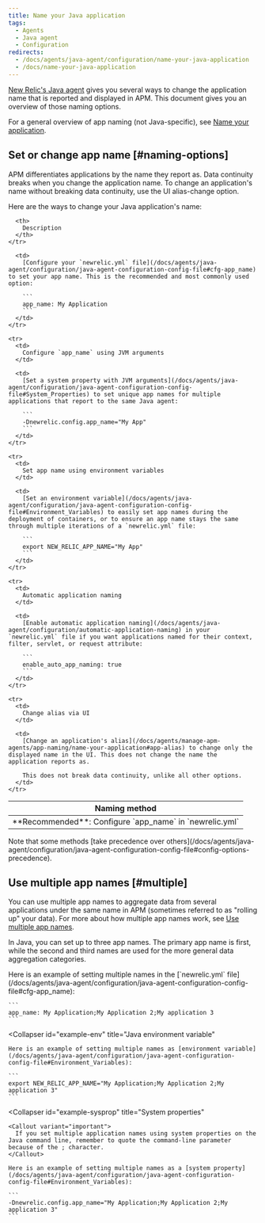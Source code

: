 ```yaml
---
title: Name your Java application
tags:
  - Agents
  - Java agent
  - Configuration
redirects:
  - /docs/agents/java-agent/configuration/name-your-java-application
  - /docs/name-your-java-application
---
```


[New Relic's Java agent](/docs/agents/java-agent/getting-started/introduction-new-relic-java) gives you several ways to change the application name that is reported and displayed in APM. This document gives you an overview of those naming options.

For a general overview of <InlinePopup type="apm" /> app naming (not Java-specific), see [Name your application](/docs/agents/manage-apm-agents/app-naming/name-your-application).

## Set or change app name [#naming-options]

APM differentiates applications by the name they report as. Data continuity breaks when you change the application name. To change an application's name without breaking data continuity, use the UI alias-change option.

Here are the ways to change your Java application's name:

<table>
  <thead>
    <tr>
      <th style={{ width: "200px" }}>
        Naming method
      </th>

      <th>
        Description
      </th>
    </tr>
  </thead>

  <tbody>
    <tr>
      <td>
        **Recommended**: Configure `app_name` in `newrelic.yml`
      </td>

      <td>
        [Configure your `newrelic.yml` file](/docs/agents/java-agent/configuration/java-agent-configuration-config-file#cfg-app_name) to set your app name. This is the recommended and most commonly used option:

        ```
        app_name: My Application
        ```
      </td>
    </tr>

    <tr>
      <td>
        Configure `app_name` using JVM arguments
      </td>

      <td>
        [Set a system property with JVM arguments](/docs/agents/java-agent/configuration/java-agent-configuration-config-file#System_Properties) to set unique app names for multiple applications that report to the same Java agent:

        ```
        -Dnewrelic.config.app_name="My App"
        ```
      </td>
    </tr>

    <tr>
      <td>
        Set app name using environment variables
      </td>

      <td>
        [Set an environment variable](/docs/agents/java-agent/configuration/java-agent-configuration-config-file#Environment_Variables) to easily set app names during the deployment of containers, or to ensure an app name stays the same through multiple iterations of a `newrelic.yml` file:

        ```
        export NEW_RELIC_APP_NAME="My App"
        ```
      </td>
    </tr>

    <tr>
      <td>
        Automatic application naming
      </td>

      <td>
        [Enable automatic application naming](/docs/agents/java-agent/configuration/automatic-application-naming) in your `newrelic.yml` file if you want applications named for their context, filter, servlet, or request attribute:

        ```
        enable_auto_app_naming: true
        ```
      </td>
    </tr>

    <tr>
      <td>
        Change alias via UI
      </td>

      <td>
        [Change an application's alias](/docs/agents/manage-apm-agents/app-naming/name-your-application#app-alias) to change only the displayed name in the UI. This does not change the name the application reports as.

        This does not break data continuity, unlike all other options.
      </td>
    </tr>
  </tbody>
</table>

<Callout variant="tip">
  Note that some methods [take precedence over others](/docs/agents/java-agent/configuration/java-agent-configuration-config-file#config-options-precedence).
</Callout>

## Use multiple app names [#multiple]

You can use multiple app names to aggregate data from several applications under the same name in APM (sometimes referred to as "rolling up" your data). For more about how multiple app names work, see [Use multiple app names](/docs/agents/manage-apm-agents/app-naming/use-multiple-names-app).

In Java, you can set up to three app names. The primary app name is first, while the second and third names are used for the more general data aggregation categories.

<CollapserGroup>
  <Collapser
    id="example-yml"
    title="Java config file"
  >
    Here is an example of setting multiple names in the [`newrelic.yml` file](/docs/agents/java-agent/configuration/java-agent-configuration-config-file#cfg-app_name):

    ```
    app_name: My Application;My Application 2;My application 3
    ```
  </Collapser>

  <Collapser
    id="example-env"
    title="Java environment variable"
  >
    Here is an example of setting multiple names as [environment variable](/docs/agents/java-agent/configuration/java-agent-configuration-config-file#Environment_Variables):

    ```
    export NEW_RELIC_APP_NAME="My Application;My Application 2;My application 3"
    ```
  </Collapser>

  <Collapser
    id="example-sysprop"
    title="System properties"
  >
    <Callout variant="important">
      If you set multiple application names using system properties on the Java command line, remember to quote the command-line parameter because of the ; character.
    </Callout>

    Here is an example of setting multiple names as a [system property](/docs/agents/java-agent/configuration/java-agent-configuration-config-file#Environment_Variables):

    ```
    -Dnewrelic.config.app_name="My Application;My Application 2;My application 3"
    ```
  </Collapser>
</CollapserGroup>
